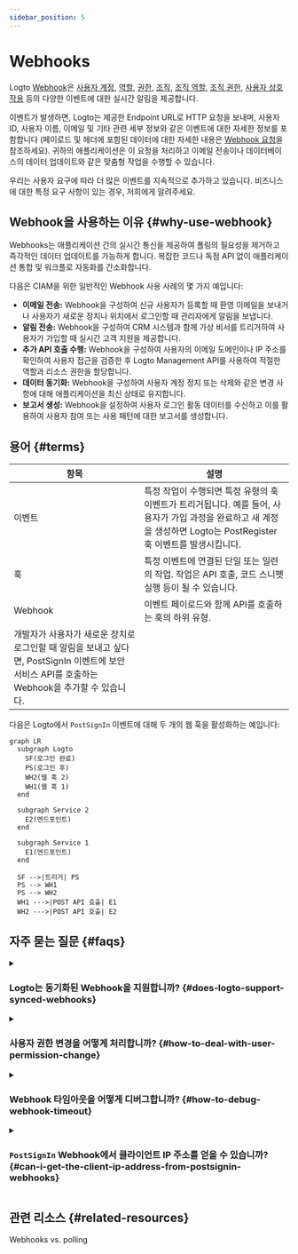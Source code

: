 ```yaml
---
sidebar_position: 5
---
```


# Webhooks

Logto [Webhook](https://auth.wiki/webhook)은 [사용자 계정](/user-management/user-data), [역할](/authorization/role-based-access-control#roles), [권한](/authorization/role-based-access-control#permissionsscopes), [조직](/organizations/organization-data), [조직 역할](/authorization/organization-template#organization-role), [조직 권한](/authorization/organization-template#organization-permission), [사용자 상호작용](/end-user-flows) 등의 다양한 이벤트에 대한 실시간 알림을 제공합니다.

이벤트가 발생하면, Logto는 제공한 Endpoint URL로 HTTP 요청을 보내며, 사용자 ID, 사용자 이름, 이메일 및 기타 관련 세부 정보와 같은 이벤트에 대한 자세한 정보를 포함합니다 (페이로드 및 헤더에 포함된 데이터에 대한 자세한 내용은 [Webhook 요청](/developers/webhooks/webhooks-request)을 참조하세요). 귀하의 애플리케이션은 이 요청을 처리하고 이메일 전송이나 데이터베이스의 데이터 업데이트와 같은 맞춤형 작업을 수행할 수 있습니다.

우리는 사용자 요구에 따라 더 많은 이벤트를 지속적으로 추가하고 있습니다. 비즈니스에 대한 특정 요구 사항이 있는 경우, 저희에게 알려주세요.

## Webhook을 사용하는 이유 \{#why-use-webhook}

Webhooks는 애플리케이션 간의 실시간 통신을 제공하여 폴링의 필요성을 제거하고 즉각적인 데이터 업데이트를 가능하게 합니다. 복잡한 코드나 독점 API 없이 애플리케이션 통합 및 워크플로 자동화를 간소화합니다.

다음은 CIAM을 위한 일반적인 Webhook 사용 사례의 몇 가지 예입니다:

- **이메일 전송:** Webhook을 구성하여 신규 사용자가 등록할 때 환영 이메일을 보내거나 사용자가 새로운 장치나 위치에서 로그인할 때 관리자에게 알림을 보냅니다.
- **알림 전송:** Webhook을 구성하여 CRM 시스템과 함께 가상 비서를 트리거하여 사용자가 가입할 때 실시간 고객 지원을 제공합니다.
- **추가 API 호출 수행:** Webhook을 구성하여 사용자의 이메일 도메인이나 IP 주소를 확인하여 사용자 접근을 검증한 후 Logto Management API를 사용하여 적절한 역할과 리소스 권한을 할당합니다.
- **데이터 동기화:** Webhook을 구성하여 사용자 계정 정지 또는 삭제와 같은 변경 사항에 대해 애플리케이션을 최신 상태로 유지합니다.
- **보고서 생성:** Webhook을 설정하여 사용자 로그인 활동 데이터를 수신하고 이를 활용하여 사용자 참여 또는 사용 패턴에 대한 보고서를 생성합니다.

## 용어 \{#terms}

| 항목                                                                                                                                           | 설명                                                                                                                                                                  |
| ---------------------------------------------------------------------------------------------------------------------------------------------- | --------------------------------------------------------------------------------------------------------------------------------------------------------------------- |
| 이벤트                                                                                                                                         | 특정 작업이 수행되면 특정 유형의 훅 이벤트가 트리거됩니다. 예를 들어, 사용자가 가입 과정을 완료하고 새 계정을 생성하면 Logto는 PostRegister 훅 이벤트를 발생시킵니다. |
| 훅                                                                                                                                             | 특정 이벤트에 연결된 단일 또는 일련의 작업. 작업은 API 호출, 코드 스니펫 실행 등이 될 수 있습니다.                                                                    |
| Webhook                                                                                                                                        | 이벤트 페이로드와 함께 API를 호출하는 훅의 하위 유형.                                                                                                                 |
| 개발자가 사용자가 새로운 장치로 로그인할 때 알림을 보내고 싶다면, PostSignIn 이벤트에 보안 서비스 API를 호출하는 Webhook을 추가할 수 있습니다. |

다음은 Logto에서 `PostSignIn` 이벤트에 대해 두 개의 웹 훅을 활성화하는 예입니다:

```mermaid
graph LR
  subgraph Logto
    SF(로그인 완료)
    PS(로그인 후)
    WH2(웹 훅 2)
    WH1(웹 훅 1)
  end

  subgraph Service 2
    E2(엔드포인트)
  end

  subgraph Service 1
    E1(엔드포인트)
  end

  SF -->|트리거| PS
  PS --> WH1
  PS --> WH2
  WH1 --->|POST API 호출| E1
  WH2 --->|POST API 호출| E2

```

## 자주 묻는 질문 \{#faqs}

<details>
<summary>

### Logto는 동기화된 Webhook을 지원합니까? \{#does-logto-support-synced-webhooks}

</summary>

동기화된 Webhook은 사용자 로그인 흐름을 더 원활하게 만들겠지만, 아직 지원하지 않습니다 (미래에는 지원할 예정입니다). 따라서 현재 동기화된 Webhook에 의존하는 시나리오는 모두 다른 해결책이 필요합니다. 질문이 있으면 주저하지 말고 저희에게 연락하세요.

</details>

<details>
<summary>

### 사용자 권한 변경을 어떻게 처리합니까? \{#how-to-deal-with-user-permission-change}

</summary>

[사용자 권한 변경 관리](/authorization/role-based-access-control/protect-api-resources-with-rbac/#optional-handle-user-permission-change) 가이드를 참조하세요.

</details>

<details>
<summary>

### Webhook 타임아웃을 어떻게 디버그합니까? \{#how-to-debug-webhook-timeout}

</summary>

Webhook을 수신하는 엔드포인트는 Webhook이 성공적으로 수신되었음을 Logto에 알리기 위해 가능한 한 빨리 2xx 응답을 반환해야 합니다. 사용자가 Webhook에 대해 매우 다양한 처리 로직을 가지고 있기 때문에, 지나치게 복잡한 작업은 몇 초가 걸릴 수 있으며, 이는 Logto Webhook이 타임아웃되는 원인이 될 수 있습니다. 최선의 방법은 자체 이벤트 큐를 유지하는 것입니다. Logto Webhook을 수신하면 이벤트를 큐에 삽입하고 Logto에 2xx 응답을 반환합니다. 그런 다음 자체 작업자가 큐의 작업을 단계별로 처리하도록 합니다. 작업자가 오류를 만나면 자체 서버에서 처리하세요.

</details>

<details>
<summary>

### `PostSignIn` Webhook에서 클라이언트 IP 주소를 얻을 수 있습니까? \{#can-i-get-the-client-ip-address-from-postsignin-webhooks}

</summary>

네, Webhook 페이로드에서 IP 주소, 사용자 에이전트 등을 얻을 수 있습니다. 현재 지원되지 않는 정보가 필요한 경우, GitHub 이슈에서 기능 요청을 생성하거나 저희에게 연락할 수 있습니다.

</details>

## 관련 리소스 \{#related-resources}

<Url href="https://blog.logto.io/webhooks-vs-polling">Webhooks vs. polling</Url>
